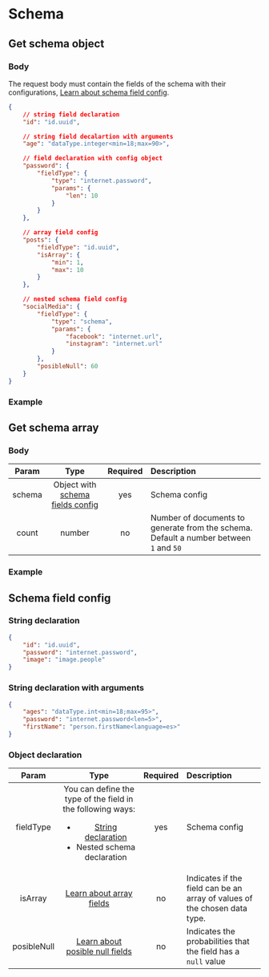 # Schema

## Get schema object

<ApiRoute method="POST" url="api/schema" />

### Body

The request body must contain the fields of the schema with their configurations, [Learn about schema field config](#schema-field-config).

```json
{
    // string field declaration
    "id": "id.uuid",

    // string field decalartion with arguments
    "age": "dataType.integer<min=18;max=90>",

    // field declaration with config object
    "password": {
        "fieldType": {
            "type": "internet.password",
            "params": {
                "len": 10
            }
        }
    },

    // array field config
    "posts": {
        "fieldType": "id.uuid",
        "isArray": {
            "min": 1,
            "max": 10
        }
    },

    // nested schema field config
    "socialMedia": {
        "fieldType": {
            "type": "schema",
            "params": {
                "facebook": "internet.url",
                "instagram": "internet.url"
            }
        },
        "posibleNull": 60
    }
}
```

### Example

<PostSchemaExampleOne />

<PostSchemaExampleSecond />

## Get schema array

<ApiRoute method="POST" url="api/schema/array" />

### Body

| Param  |                           Type                           | Required | Description                                                                            |
| :----: | :------------------------------------------------------: | :------: | :------------------------------------------------------------------------------------- |
| schema | Object with [schema fields config](#schema-field-config) |   yes    | Schema config                                                                          |
| count  |                          number                          |    no    | Number of documents to generate from the schema. Default a number between `1` and `50` |

### Example

<PostSchemaArrayOne />

## Schema field config

### String declaration

```json
{
    "id": "id.uuid",
    "password": "internet.password",
    "image": "image.people"
}
```

### String declaration with arguments

```json
{
    "ages": "dataType.int<min=18;max=95>",
    "password": "internet.password<len=5>",
    "firstName": "person.firstName<language=es>"
}
```

### Object declaration

|    Param    |                                                                              Type                                                                              | Required | Description                                                               |
| :---------: | :------------------------------------------------------------------------------------------------------------------------------------------------------------: | :------: | :------------------------------------------------------------------------ |
|  fieldType  | You can define the type of the field in the following ways:<br/> <ul><li>[String declaration](#string-declaration)</li><li>Nested schema declaration</li></ul> |   yes    | Schema config                                                             |
|   isArray   |                                                [Learn about array fields](../fields-type/field-config#isarray)                                                 |    no    | Indicates if the field can be an array of values of the chosen data type. |
| posibleNull |                                           [Learn about posible null fields](../fields-type/field-config#posiblenull)                                           |    no    | Indicates the probabilities that the field has a `null` value             |
